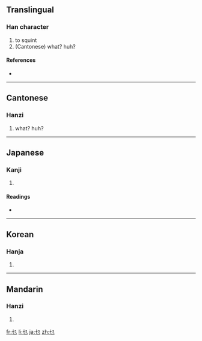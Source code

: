==Translingual==

===Han character===
{{Han char|rn=5|rad=乙|as=01|sn=2|four=4771<sub>2</sub>|canj=心弓 (PN), 心尸 (PS), X心弓 (XPN)}}

# to squint
# (Cantonese) what? huh?

====References====
* {{Han ref|kx=0083.180|dkj=00166|dj=0168.010|hdz=10049.090|uh=4E5C|ud=20060|bh=C941|bd=51521}}

----

==Cantonese==

===Hanzi===
{{yue-hanzi|jyut=|y=mat1, me2 nip2}}

# what? huh?

----

==Japanese==

===Kanji===
{{ja-kanji|grade=|rs=乙01}}

# {{defn|Japanese}}

====Readings====
* {{ja-readings|on=[[ば]] (ba), [[め]] (me)|kun=[[やぶにらみ]] (yabunirami)}}

----

==Korean==

===Hanja===
{{ko-hanja|hangeul=먀|rv=mya|mr=mya}}

# {{defn|Korean}}

----

==Mandarin==

===Hanzi===
{{cmn-hanzi|pin=[[miē]] ([[mie1]])|wg=mieh<sup>1</sup>}}

# {{defn|Mandarin}}

[[fr:乜]]
[[li:乜]]
[[ja:乜]]
[[zh:乜]]